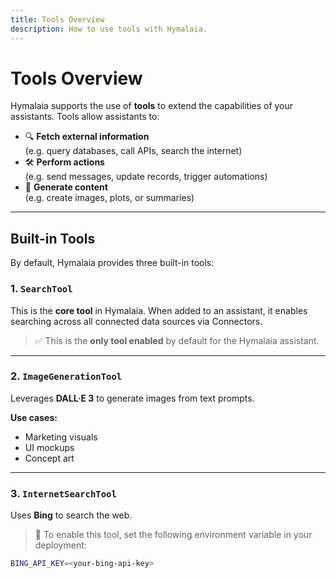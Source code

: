 ```yaml
---
title: Tools Overview
description: How to use tools with Hymalaia.
---
```


# Tools Overview

Hymalaia supports the use of **tools** to extend the capabilities of your assistants. Tools allow assistants to:

- 🔍 **Fetch external information**  
  (e.g. query databases, call APIs, search the internet)
- 🛠️ **Perform actions**  
  (e.g. send messages, update records, trigger automations)
- 🎨 **Generate content**  
  (e.g. create images, plots, or summaries)

---

## Built-in Tools

By default, Hymalaia provides three built-in tools:

### 1. `SearchTool`  
This is the **core tool** in Hymalaia. When added to an assistant, it enables searching across all connected data sources via Connectors.

> ✅ This is the **only tool enabled** by default for the Hymalaia assistant.

---

### 2. `ImageGenerationTool`  
Leverages **DALL·E 3** to generate images from text prompts.

**Use cases:**
- Marketing visuals
- UI mockups
- Concept art

---

### 3. `InternetSearchTool`  
Uses **Bing** to search the web.

> 🔧 To enable this tool, set the following environment variable in your deployment:

```bash
BING_API_KEY=<your-bing-api-key>
